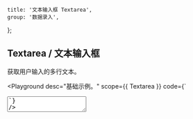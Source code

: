 
	title: '文本输入框 Textarea',
	group: '数据录入',
};

## Textarea / 文本输入框

获取用户输入的多行文本。

<Playground
	desc="基础示例。"
	scope={{ Textarea }}
	code={`
<Textarea placeholder="请输入一段描述。" />
`}
/>

<Playground
	title="宽度"
	desc="手动指定文本框的宽度。"
	scope={{ Textarea }}
	code={`
<Textarea width="100%" placeholder="CSS（层叠样式表）用于设置和布置网页 - 例如，更改内容的字体，颜色，大小和间距，将其拆分为多个列，或添加动画和其他装饰功能。" />
`}
/>

<Playground
	title="禁用"
	desc="禁用文本框所有交互。"
	scope={{ Textarea }}
	code={`
<Textarea width="100%" disabled placeholder="CSS（层叠样式表）用于设置和布置网页 - 例如，更改内容的字体，颜色，大小和间距，将其拆分为多个列，或添加动画和其他装饰功能。" />
`}
/>

<Playground
	title="状态"
	desc="通过色彩区分不同的状态"
	scope={{ Textarea, Spacer }}
	code={`
<>
  <Textarea status="success" minHeight="65px" value="成功" />
  <Spacer x={.5} inline />
  <Textarea status="secondary" minHeight="65px" value="次要的" />
  <Spacer y={.5} />
  <Textarea status="warning" minHeight="65px" value="警告" />
  <Spacer x={.5} inline />
  <Textarea status="error" minHeight="65px" value="错误" />
</>
`}
/>

<Playground
	title="事件"
	desc="捕获文本框的输入事件"
	scope={{ Textarea, useState }}
	code={`
() => {
  const [value, setValue] = useState()
  const handler = (e) => {
    setValue(e.target.value)
    console.log(e.target.value)
  }
  return (
    <Textarea width="100%"
     value={value}
     onChange={handler}
     placeholder="CSS（层叠样式表）用于设置和布置网页 - 例如，更改内容的字体，颜色，大小和间距，将其拆分为多个列，或添加动画和其他装饰功能。" />
  )
}
`}
/>

<Playground
	title={
		<>
			与&nbsp;<Code>useInput</Code>&nbsp;组合
		</>
	}
	desc="通过 `hooks` 以更简单的方式驱动文本框。"
	scope={{ Textarea, useInput, Button, Spacer }}
	code={`
() => {
  const { setState, reset, bindings } = useInput('CSS（层叠样式表）用于设置和布置网页 - 例如，更改内容的字体，颜色，大小和间距，将其拆分为多个列，或添加动画和其他装饰功能。')
  return (
    <>
      <Textarea width="100%" {...bindings}/>
      <Spacer y={.5} />
      <Button auto type="secondary" size="small" onClick={() => setState(Math.random().toString(32))}>设置随机文本</Button>
      <Spacer y={.5} />
      <Button auto size="small" onClick={() => reset()}>重置文本</Button>
    </>
  )
}
`}
/>

<Playground
	title="命令式 API"
	desc="使用非受控方式更新组件。"
	scope={{ Textarea, Spacer, Button }}
	code={`
() => {
  const ref = React.useRef(null)
  const setChange = () => {
    ref && (ref.current.value = Math.random().toString(32))
  }
  return (
    <>
      <Textarea initialValue="Hello" onChange={e => console.log(e.target.value)} ref={ref} />
      <Spacer y={.5} />
      <Button auto type="secondary" size="small"
        onClick={setChange}>设置值</Button>
    </>
  )
}
`}
/>

<Attributes edit="/pages/zh-cn/components/textarea.mdx">
<Attributes.Title alias="Input.Textarea">Textarea.Props</Attributes.Title>

| 属性             | 描述               | 类型                             | 推荐值                                                           | 默认      |
| ---------------- | ------------------ | -------------------------------- | ---------------------------------------------------------------- | --------- |
| **value**        | 设置文本框的值     | `string`                         | -                                                                | -         |
| **initialValue** | 文本框的初始值     | `string`                         | -                                                                | -         |
| **placeholder**  | 占位文本           | `string`                         | -                                                                | -         |
| **status**       | 文本框当前状态     | `NormalTypes`                    | `'default', 'secondary', 'success', 'warning', 'error'`          | `default` |
| **readOnly**     | 是否以只读方式显示 | `boolean`                        | -                                                                | `false`   |
| **disabled**     | 是否禁用文本框     | `boolean`                        | -                                                                | `false`   |
| **width**        | 设置 CSS 宽度      | `string`                         | -                                                                | `initial` |
| **minHeight**    | 设置 CSS 最小高度  | `string`                         | -                                                                | -         |
| **onChange**     | 文本变化事件       | `(e: React.ChangeEvent) => void` | -                                                                | -         |
| **resize**       | CSS 属性           | `string`                         | `'none', 'both', 'horizontal', 'vertical', 'initial', 'inherit'` | `none`    |
| ...              | 原生属性           | `TextareaHTMLAttributes`         | `'form', 'id', 'className', ...`                                 | -         |

<Attributes.Title>useInput</Attributes.Title>

```ts
type useInput = (
	initialValue: string,
) => {
	state: string;
	setState: Dispatch<SetStateAction<string>>;
	currentRef: MutableRefObject<string>;
	reset: () => void;
	bindings: {
		value: string;
		onChange: (event: React.ChangeEvent<HTMLInputElement>) => void;
	};
};
```

</Attributes>

